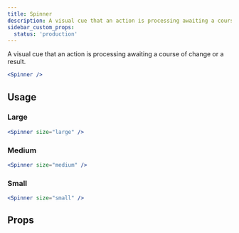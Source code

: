 ```yaml
---
title: Spinner
description: A visual cue that an action is processing awaiting a course of change or a result.
sidebar_custom_props:
  status: 'production'
---
```


A visual cue that an action is processing awaiting a course of change or a result.

```jsx live
<Spinner />
```

## Usage

### Large

```jsx live
<Spinner size="large" />
```

### Medium

```jsx live
<Spinner size="medium" />
```

### Small

```jsx live
<Spinner size="small" />
```

## Props

<PropsTable component="Spinner" />
